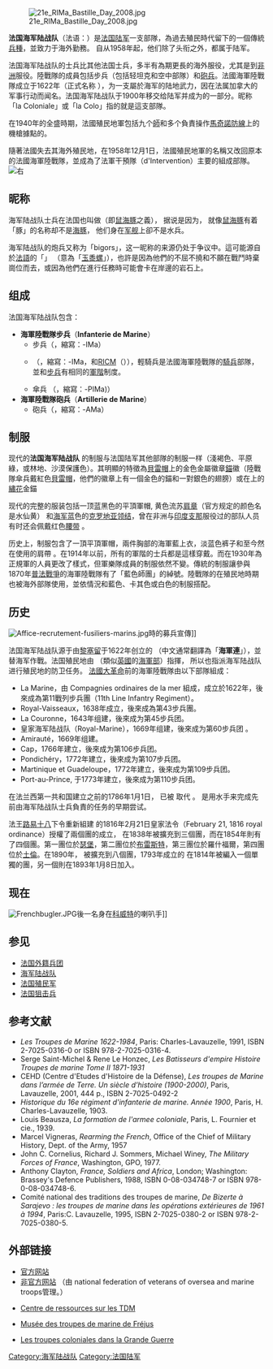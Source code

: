 {{Infobox Military Unit
|unit_name=法國海軍陸戰隊
|image=[[Image:Insigne_des_troupes_de_marine.jpg|150px]]
|caption=法國海軍陸戰隊隊章
|dates=1622年-目前
|country= {{Flag|France}}
|branch= {{flagicon|France}}[[法國陸軍|法國陸軍]]
|type=[[步兵|步兵]]<br>[[火砲|砲兵]]<br>[[Airborne_forces|傘兵部隊]]
|role=[[海軍陸戰隊|海軍陸戰隊]]
|size= 
|current_commander= 
|garrison=
|ceremonial_chief=
|ceremonial_chief_label=
|colonel_of_the_regiment=
|nickname=
|motto=''Et au Nom de Dieu, vive la coloniale!'' ("以上帝之名，殖民地永存")
|colors=紅及藍
|march=
|mascot=
|battles=
|notable_commanders= 
|anniversaries= [[巴泽耶战役|巴泽耶战役]]
<!-- Insignia -->
|identification_symbol=[[File:Troupe-de-marine-béret.jpg|150px]]
|identification_symbol_label=法國海軍陸戰隊貝雷徽章
|identification_symbol_2=TDM
|identification_symbol_2_label=略稱
}}
[[File:21e_RIMa_Bastille_Day_2008.jpg|thumb]]

'''法国海军陆战队'''（法语：{{lang|fr|'''Troupes de marine'''}}）是[[法国陆军|法国陆军]]一支部隊，為過去殖民時代留下的一個傳統[[兵種|兵種]]，並致力于海外勤務。 自从1958年起，他们除了头衔之外，都属于陆军。

法国海军陆战队的士兵比其他法国士兵，多半有為期更長的海外服役，尤其是到[[非洲|非洲]]服役。陸戰隊的成員包括步兵（包括轻坦克和空中部隊）和[[砲兵|砲兵]]。法國海軍陸戰隊成立于1622年（正式名称 {{lang|fr|compagnies ordinaires de la mer}}），为一支屬於海军的陆地武力，因在法属加拿大的军事行动而闻名。法国海军陆战队于1900年移交给陆军并成为{{link-en|法國殖民地軍|French Colonial Forces}}的一部分。昵称「la Coloniale」或「la Colo」指的就是這支部隊。

在1940年的全盛時期，法國殖民地軍包括九个[[師_(軍隊)|師]]和多个負責操作[[馬奇諾防線|馬奇諾防線]]上的機槍據點的{{link-en|小型旅|demi-brigade}}。

隨著法國失去其海外殖民地，在1958年12月1日，法國殖民地軍的名稱又改回原本的法國海軍陸戰隊，並成為了法軍干預隊（d'Intervention）主要的組成部隊。
[[File:Photo_des_troupes_de_marine.jpg|右]]

== 昵称 ==
{{参见|法国陆军}}
海军陆战队士兵在法国也叫做{{lang|fr|''marsouins''}}（即[[鼠海豚|鼠海豚]]之義）， 据说是因为， 就像[[鼠海豚|鼠海豚]]有着「豚」的名称却不是[[海豚|海豚]]， 他们身在[[军舰|军舰]]上卻不是水兵。

海军陆战队的炮兵又称为「bigors」，这一昵称的来源仍处于争议中。這可能源自於[[法語|法語]]的「{{lang|fr|bigue dehors}}」 （意為「[[螺|玉黍螺]]」），也許是因為他們的不屈不撓和不願在戰鬥時棄崗位而去，或因為他們在進行任務時可能會卡在岸邊的岩石上。

== 组成 ==
法国海军陆战队包含：
 
* '''海軍陸戰隊步兵'''（'''Infanterie de Marine'''）
** 步兵（''{{lang|fr|infanterie de marine}}''，縮寫：-IMa）
** {{link-en|輕騎兵|Régiment d'infanterie-chars de marine}}（''{{lang|fr|infanterie de marine}}''，縮寫：-IMa，和[[RICM|RICM]]（{{lang|en|Régiment d'infanterie-chars de marine}}）），輕騎兵是法國海軍陸戰隊的[[騎兵|騎兵]]部隊，並和[[步兵|步兵]]有相同的[[軍階|軍階]]制度。
** 傘兵 （''{{lang|fr|parachutistes d'infanterie de marine}}''，縮寫：-PIMa)） 
* '''海軍陸戰隊砲兵'''（'''Artillerie de Marine'''）
** 砲兵（''{{lang|fr|artillerie de marine}}''，縮寫：-AMa）

== 制服 ==
现代的'''法国海军陆战队''' 的制服与法国陆军其他部隊的制服一样（淺褐色、平原綠，或林地、沙漠保護色）。其明顯的特徵為[[貝雷帽|貝雷帽]]上的金色金屬徽章[[錨|錨]]徽（陸戰隊傘兵戴紅色[[貝雷帽|貝雷帽]]，他們的徽章上有一個金色的錨和一對銀色的翅膀）或在{{link-en|平頂軍帽|Kepi}}上的[[繡花|繡花]]金錨
 
现代的完整的服装包括一顶蓝黑色的平頂軍帽, 黄色流苏[[肩章|肩章]]（官方规定的颜色名是水仙黄） 和[[海军蓝|海军蓝]]色的[[克罗地亚领结|克罗地亚领结]]，曾在非洲与[[印度支那|印度支那]]服役过的部队人员有时还会佩戴红色[[腰带|腰带]] 。  

历史上，制服包含了一頂平頂軍帽，兩件胸部的海軍藍上衣，淡蓝色裤子和至今然在使用的肩帶 。在1914年以前，所有的軍階的士兵都是這樣穿戴。而在1930年為正規軍的人員更改了樣式，但軍樂隊成員的制服依然不變。傳統的制服讓參與1870年[[普法戰爭|普法戰爭]]的海軍陸戰隊有了「藍色師團」的綽號。陸戰隊的{{link-en|遮陽帽|pith helmet}}在殖民地時期也被海外部隊使用，並依情況和藍色、卡其色或白色的制服搭配。

== 历史 ==
[[File:Affice-recrutement-fusiliers-marins.jpg|thumb]]時的募兵宣傳]]

法国海军陆战队源于由[[黎塞留|黎塞留]]于1622年创立的 '''{{lang|fr|compagnies ordinaires de la mer}}''' （中文通常翻譯為「'''海軍連'''」），並替海军作戰。法国殖民地由 ''{{lang|fr|Ministère de la Marine}}'' （類似[[英國|英國]]的[[英國海軍部|海軍部]]）指揮， 所以也指派海军陆战队进行殖民地的防卫任务。 [[法國大革命|法國大革命]]前的海軍陸戰隊由以下部隊組成：
* La Marine，由 Compagnies ordinaires de la mer 組成，成立於1622年，後來成為第11戰列步兵團（11th Line Infantry Regiment）。
* Royal-Vaisseaux，1638年成立，後來成為第43步兵團。
* La Couronne，1643年组建，後來成为第45步兵团。
* 皇家海军陆战队（Royal-Marine），1669年组建，後來成为第60步兵团 。
* Amirauté，1669年组建。
* Cap，1766年建立，後來成为第106步兵团。
* Pondichéry，1772年建立，後來成为第107步兵团。
* Martinique et Guadeloupe，1772年建立，後來成为第109步兵团。
* Port-au-Prince, 于1773年建立，後來成为第110步兵团。
在法兰西第一共和国建立之前的1786年1月1日，''{{lang|fr|Corps royal de l'infanterie de la marine}}'' 已被 ''{{lang|fr|Corps royal de canonniers-matelots}}'' 取代 。 ''{{lang|fr|Corps royal de canonniers-matelots}}'' 是用水手来完成先前由海军陆战队士兵負責的任务的早期尝试。

法王[[路易十八|路易十八]]下令重新組建 ''{{lang|fr|L'infanterie de marine}}'' 的1816年2月21日皇家法令（February 21, 1816 royal ordinance）授權了兩個團的成立， ''{{lang|fr|L'infanterie de marine}}'' 在1838年被擴充到三個團，而在1854年則有了四個團。第一團位於[[瑟堡-奧克特維爾|瑟堡]]，第二團位於[[布雷斯特_(法國)|布雷斯特]]，第三團位於羅什福爾，第四團位於[[土倫|土倫]]。在1890年，''{{lang|fr|L'infanterie de marine}}'' 被擴充到八個團，1793年成立的 ''{{lang|fr|L'artillerie de marine}}'' 在1814年被編入一個單獨的團，另一個則在1893年1月8日加入。

== 现在 ==
[[File:Frenchbugler.JPG|thumb]]後一名身在[[科威特|科威特]]的喇叭手]]

== 参见 ==
* [[法国外籍兵团|法国外籍兵团]]
* [[海军陆战队|海军陆战队]]
* [[法国殖民军|法国殖民军]]
* [[法国狙击兵|法国狙击兵]]

== 参考文献 ==
{{refbegin|2}}
* ''Les Troupes de Marine 1622-1984'', Paris: Charles-Lavauzelle, 1991, ISBN 2-7025-0316-0 or ISBN 978-2-7025-0316-4.
* Serge Saint-Michel & Rene Le Honzec, ''Les Batisseurs d'empire Histoire Troupes de marine Tome II 1871-1931''
* CEHD (Centre d'Etudes d'Histoire de la Défense), ''Les troupes de Marine dans l’armée de Terre. Un siècle d’histoire (1900-2000)'', Paris, Lavauzelle, 2001, 444 p., ISBN 2-7025-0492-2
* ''Historique du 16e régiment d'infanterie de marine. Année 1900'', Paris, H. Charles-Lavauzelle, 1903. 
* Louis Beausza, ''La formation de l'armee coloniale'', Paris, L. Fournier et cie., 1939.
* Marcel Vigneras, ''Rearming the French'', Office of the Chief of Military History, Dept. of the Army, 1957
* John C. Cornelius, Richard J. Sommers, Michael Winey, ''The Military Forces of France'', Washington, GPO, 1977. 
* Anthony Clayton, ''France, Soldiers and Africa'', London; Washington: Brassey's Defence Publishers, 1988, ISBN 0-08-034748-7 or ISBN 978-0-08-034748-6.
* Comité national des traditions des troupes de marine, ''De Bizerte à Sarajevo : les troupes de marine dans les opérations extérieures de 1961 à 1994'', Paris:C. Lavauzelle, 1995, ISBN 2-7025-0380-2 or ISBN 978-2-7025-0380-5.
{{refend}}

== 外部链接 ==
* [http://www.defense.gouv.fr/terre/decouverte/presentation/composantes/troupes_de_marine/troupes_de_marine 官方网站] {{Wayback|url=http://www.defense.gouv.fr/terre/decouverte/presentation/composantes/troupes_de_marine/troupes_de_marine |date=20201126014847 }}
* [http://www.troupesdemarine.org 非官方网站] {{Wayback|url=http://www.troupesdemarine.org/ |date=20200915013427 }}（由 national federation of veterans of oversea and marine troops管理。）
* {{法语}} [http://tdm.vo.qc.ca/index2.htm Centre de ressources sur les TDM] {{Wayback|url=http://tdm.vo.qc.ca/index2.htm |date=20210211033837 }}
* {{法语}} [https://web.archive.org/web/20100618014902/http://www.frejus.fr/Musee_des_troupes_de_marine__157.html Musée des troupes de marine de Fréjus]
* {{法语}} [https://web.archive.org/web/20080502152356/http://www.stratisc.org/TC_TDM.htm Les troupes coloniales dans la Grande Guerre]

[[Category:海军陆战队|Category:海军陆战队]]
[[Category:法国陆军|Category:法国陆军]]